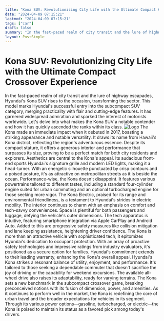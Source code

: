 ```yaml
---
title: "Kona SUV: Revolutionizing City Life with the Ultimate Compact Crossover Experience"
date: "2024-04-09 07:15:21"
lastmod: "2024-04-09 07:15:21"
tags: ["car"]
draft: false
summary: "In the fast-paced realm of city transit and the lure of highway escapades, Hyundai's Kona SUV rises to the occasion, transforming the sector. This model marks Hyundai's successful entry into the subcompact SUV category, merging practicality with flair and cutting-edge features. It has garnered widespread admiration and sparked the interest of motorists worldwide. Let's delve into what makes the Kona SUV a notable contender and how it has quickly ascended the ranks within its class."
layout: PostSimple
---
```

# Kona SUV: Revolutionizing City Life with the Ultimate Compact Crossover Experience
In the fast-paced realm of city transit and the lure of highway escapades, Hyundai's Kona SUV rises to the occasion, transforming the sector. This model marks Hyundai's successful entry into the subcompact SUV category, merging practicality with flair and cutting-edge features. It has garnered widespread admiration and sparked the interest of motorists worldwide. Let's delve into what makes the Kona SUV a notable contender and how it has quickly ascended the ranks within its class.
<img alt="Logo" class="lazyImg" data-src="https://cdn.seniorsselection.com/src_image/e6d0f3b83f07c6cdb0da427a5f18fc13.webp" src="/statics/image/loading.webp"/>
The Kona made an immediate impact when it debuted in 2017, boasting a striking appearance and notable versatility. It draws its name from Hawaii's Kona district, reflecting the region's adventurous essence. Despite its compact stature, it offers a generous interior and performance that surpasses its size, proving to be a perfect match for both city residents and explorers.
Aesthetics are central to the Kona's appeal. Its audacious front-end sports Hyundai's signature grille and modern LED lights, making it a head-turner. With an energetic silhouette punctuated by crisp contours and a poised posture, it's as attractive on metropolitan streets as it is beside the ocean.
Performance-wise, the Kona doesn't disappoint. It features various powertrains tailored to different tastes, including a standard four-cylinder engine suited for urban commuting and an optional turbocharged engine for those seeking more vigor. The Kona Electric, praised for its range and environmental friendliness, is a testament to Hyundai's strides in electric mobility.
The interior continues to charm with an emphasis on comfort and tech-savvy conveniences. Space is plentiful for both passengers and luggage, defying the vehicle's outer dimensions. The tech apparatus is intuitive, featuring smartphone integration via Apple CarPlay and Android Auto. Added to this are progressive safety measures like collision mitigation and lane keeping assistance, heightening driver confidence.
The Kona is more than an attractive vehicle with sophisticated tech; it epitomizes Hyundai's dedication to occupant protection. With an array of proactive safety technologies and impressive ratings from industry evaluators, it's positioned as a secure option for families. Hyundai's commitment extends to their leading warranty, enhancing the Kona's overall appeal.
Hyundai's Kona strikes a resonant balance of utility, enjoyment, and performance. It's tailored to those seeking a dependable commuter that doesn't sacrifice the joy of driving or the capability for weekend excursions. The available all-wheel drive also raises its adaptability, ready for varying terrains.
The Kona sets a new benchmark in the subcompact crossover game, breaking preconceived notions with its fusion of dimension, power, and amenities. As it continues to perform well in the market, the Kona is redefining the core of urban travel and the broader expectations for vehicles in its segment. Through its various power options—gasoline, turbocharged, or electric—the Kona is poised to maintain its status as a favored pick among today's drivers.
        
